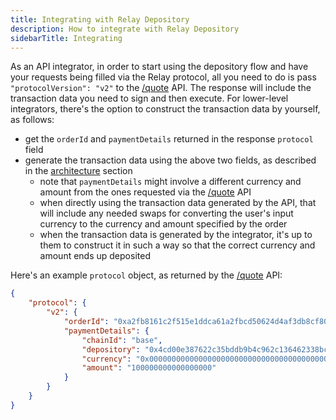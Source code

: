 ```yaml
---
title: Integrating with Relay Depository
description: How to integrate with Relay Depository
sidebarTitle: Integrating
---
```


As an API integrator, in order to start using the depository flow and have your
requests being filled via the Relay protocol, all you need to do is pass
`"protocolVersion": "v2"` to the [/quote](/references/api/get-quote) API. The
response will include the transaction data you need to sign and then execute.
For lower-level integrators, there's the option to construct the transaction
data by yourself, as follows:

- get the `orderId` and `paymentDetails` returned in the response `protocol`
  field
- generate the transaction data using the above two fields, as described in the
  [architecture](../architecture) section
     - note that `paymentDetails` might involve a different currency and amount
       from the ones requested via the [/quote](/references/api/get-quote) API
     - when directly using the transaction data generated by the API, that will
       include any needed swaps for converting the user's input currency to the
       currency and amount specified by the order
     - when the transaction data is generated by the integrator, it's up to them
       to construct it in such a way so that the correct currency and amount
       ends up deposited

Here's an example `protocol` object, as returned by the
[/quote](/references/api/get-quote) API:

```json
{
	"protocol": {
		"v2": {
			"orderId": "0xa2fb8161c2f515e1ddca61a2fbcd50624d4af3db8cf8054975ccc364a6b58ff7",
			"paymentDetails": {
				"chainId": "base",
				"depository": "0x4cd00e387622c35bddb9b4c962c136462338bc31",
				"currency": "0x0000000000000000000000000000000000000000",
				"amount": "100000000000000000"
			}
		}
	}
}
```
